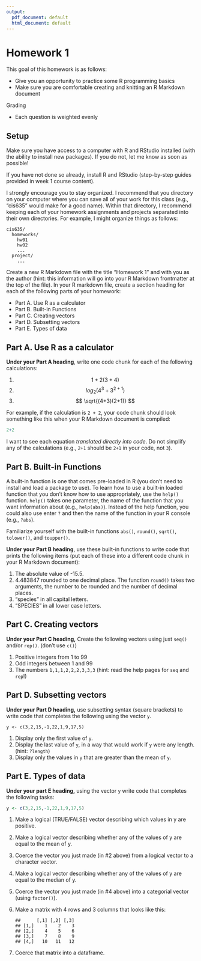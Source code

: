 ```yaml
---
output:
  pdf_document: default
  html_document: default
---
```


# Homework 1

This goal of this homework is as follows:

- Give you an opportunity to practice some R programming basics
- Make sure you are comfortable creating and knitting an R Markdown document

Grading

- Each question is weighted evenly

## Setup

Make sure you have access to a computer with R and RStudio installed (with the ability to install new packages).
If you do not, let me know as soon as possible!

If you have not done so already, install R and RStudio (step-by-step guides provided in week 1 course content).

I strongly encourage you to stay organized.
I recommend that you directory on your computer where you can save all of your work for this class (e.g., "cis635" would make for a good name).
Within that directory, I recommend keeping each of your homework assignments and projects separated into their own directories.
For example, I might organize things as follows:

```
cis635/
  homeworks/
    hw01
    hw02
    ...
  project/
    ...
```

Create a new R Markdown file with the title "Homework 1" and with you as the author (hint: this information will go into your R Markdown frontmatter at the top of the file).
In your R markdown file, create a section heading for each of the following parts of your homework:

- Part A. Use R as a calculator
- Part B. Built-in Functions
- Part C. Creating vectors
- Part D. Subsetting vectors
- Part E. Types of data

## Part A. Use R as a calculator

**Under your Part A heading**, write one code chunk for each of the following calculations:

1. $$ 1+2(3+4) $$
2. $$ log_2(4^3 + 3^{2+1}) $$
3. $$ \sqrt{(4+3)(2+1)} $$

For example, if the calculation is `2 + 2`, your code chunk should look something like this when your R Markdown document is compiled:

```r
2+2
```

I want to see each equation _translated directly into code_.
Do not simplify any of the calculations (e.g., `2+1` should be `2+1` in your code, not `3`).

## Part B. Built-in Functions

A built-in function is one that comes pre-loaded in R (you don't need to install and load a package to use).
To learn how to use a built-in loaded function that you don't know how to use appropriately, use the `help()` function.
`help()` takes one parameter, the name of the function that you want information about (e.g., `help(abs)`).
Instead of the help function, you could also use enter `?` and then the name of the function in your R console (e.g., `?abs`).

Familiarize yourself with the built-in functions `abs()`, `round()`, `sqrt()`, `tolower()`, and `toupper()`.

**Under your Part B heading**, use these built-in functions to write code that prints the following items (put each of these into a different code chunk in your R Markdown document):

1. The absolute value of -15.5.
2. 4.483847 rounded to one decimal place. The function `round()` takes two arguments, the number to be rounded and the number of decimal places.
3. "species" in all capital letters.
4. "SPECIES" in all lower case letters.

## Part C. Creating vectors

**Under your Part C heading,** Create the following vectors using just `seq()` and/or `rep()`. (don't use `c()`)

1. Positive integers from 1 to 99
2. Odd integers between 1 and 99
3. The numbers `1,1,1,2,2,2,3,3,3` (hint: read the help pages for `seq` and `rep`!)

## Part D. Subsetting vectors

**Under your Part D heading,** use subsetting syntax (square brackets) to write code that completes the following using the vector `y`.

```
y <- c(3,2,15,-1,22,1,9,17,5)
```

1. Display only the first value of `y`.
2. Display the last value of `y`, in a way that would work if `y` were any length. (hint: `?length`)
3. Display only the values in `y` that are greater than the mean of `y`.

## Part E. Types of data

**Under your part E heading,** using the vector `y` write code that completes the following tasks:

```r
y <- c(3,2,15,-1,22,1,9,17,5)
```

1. Make a logical (TRUE/FALSE) vector describing which values in y are positive.
2. Make a logical vector describing whether any of the values of y are equal to the mean of y.
3. Coerce the vector you just made (in #2 above) from a logical vector to a character vector.
4. Make a logical vector describing whether any of the values of y are equal to the median of y.
5. Coerce the vector you just made (in #4 above) into a categorial vector (using `factor()`).
6. Make a matrix with 4 rows and 3 columns that looks like this:

    ```
    ##      [,1] [,2] [,3]
    ## [1,]    1    2    3
    ## [2,]    4    5    6
    ## [3,]    7    8    9
    ## [4,]   10   11   12
    ```

7. Coerce that matrix into a dataframe.